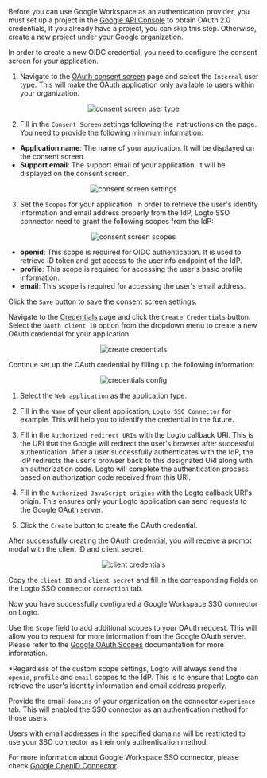 

<Step index={0} title="Create an new project on Google Cloud Platform" >

Before you can use Google Workspace as an authentication provider, you must set up a project in the [Google API Console](https://console.developers.google.com/) to obtain OAuth 2.0 credentials, If you already have a project, you can skip this step. Otherwise, create a new project under your Google organization.

</Step>

<Step index={1} title="Config the consent screen for your application" >

In order to create a new OIDC credential, you need to configure the consent screen for your application.

1. Navigate to the [OAuth consent screen](https://console.cloud.google.com/apis/credentials/consent) page and select the `Internal` user type. This will make the OAuth application only available to users within your organization.

<center>
  <img src={consentScreenUserType} alt="consent screen user type" />
</center>

2. Fill in the `Consent Screen` settings following the instructions on the page. You need to provide the following minimum information:

- **Application name**: The name of your application. It will be displayed on the consent screen.
- **Support email**: The support email of your application. It will be displayed on the consent screen.

<center>
  <img src={consentScreenSettings} alt="consent screen settings" />
</center>

3. Set the `Scopes` for your application. In order to retrieve the user's identity information and email address properly from the IdP, Logto SSO connector need to grant the following scopes from the IdP:

<center>
  <img src={consentScreenScopes} alt="consent screen scopes" />
</center>

- **openid**: This scope is required for OIDC authentication. It is used to retrieve ID token and get access to the userInfo endpoint of the IdP.
- **profile**: This scope is required for accessing the user's basic profile information.
- **email**: This scope is required for accessing the user's email address.

Click the `Save` button to save the consent screen settings.

</Step>

<Step index={2} title="Create a new OAuth credential">

Navigate to the [Credentials](https://console.cloud.google.com/apis/credentials) page and click the `Create Credentials` button. Select the `OAuth client ID` option from the dropdown menu to create a new OAuth credential for your application.

<center>
  <img src={createCredentials} alt="create credentials" />
</center>

Continue set up the OAuth credential by filling up the following information:

<center>
  <img src={credentialsConfig} alt="credentials config" />
</center>

1. Select the `Web application` as the application type.

2. Fill in the `Name` of your client application, `Logto SSO Connector` for example. This will help you to identify the credential in the future.

3. Fill in the `Authorized redirect URIs` with the Logto callback URI. This is the URI that the Google will redirect the user's browser after successful authentication. After a user successfully authenticates with the IdP, the IdP redirects the user's browser back to this designated URI along with an authorization code. Logto will complete the authentication process based on authorization code received from this URI.

<OidcCallbackUri />

4. Fill in the `Authorized JavaScript origins` with the Logto callback URI's origin. This ensures only your Logto application can send requests to the Google OAuth server.

5. Click the `Create` button to create the OAuth credential.

</Step>

<Step index={3} title="Set up Logto connector with the client credentials">

After successfully creating the OAuth credential, you will receive a prompt modal with the client ID and client secret.

<center>
  <img src={clientCredentials} alt="client credentials" />
</center>

Copy the `client ID` and `client secret` and fill in the corresponding fields on the Logto SSO connector `connection` tab.

Now you have successfully configured a Google Workspace SSO connector on Logto.

</Step>

<Step index={4} title="Additional Scopes (Optional)">

Use the `Scope` field to add additional scopes to your OAuth request. This will allow you to request for more information from the Google OAuth server. Please refer to the [Google OAuth Scopes](https://developers.google.com/identity/protocols/oauth2/scopes) documentation for more information.

\*Regardless of the custom scope settings, Logto will always send the `openid`, `profile` and `email` scopes to the IdP. This is to ensure that Logto can retrieve the user's identity information and email address properly.

</Step>

<Step index={5} title="Set email domains and enable the SSO connector">

Provide the email `domains` of your organization on the connector `experience` tab. This will enabled the SSO connector as an authentication method for those users.

Users with email addresses in the specified domains will be restricted to use your SSO connector as their only authentication method.

</Step>

For more information about Google Workspace SSO connector, please check [Google OpenID Connector](https://developers.google.com/identity/openid-connect/openid-connect).

